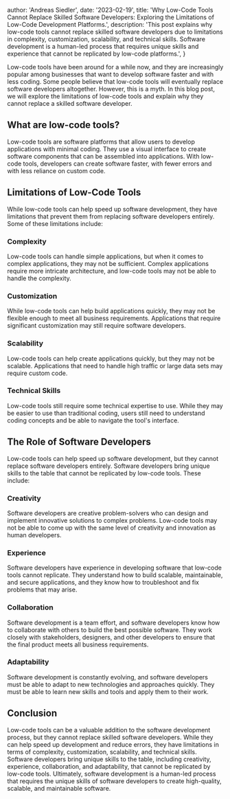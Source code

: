 
  author: 'Andreas Siedler',
  date: '2023-02-19',
  title:
    'Why Low-Code Tools Cannot Replace Skilled Software Developers: Exploring the Limitations of Low-Code Development Platforms.',
  description:
    'This post explains why low-code tools cannot replace skilled software developers due to limitations in complexity, customization, scalability, and technical skills. Software development is a human-led process that requires unique skills and experience that cannot be replicated by low-code platforms.',
}


Low-code tools have been around for a while now, and they are increasingly popular among businesses that want to develop software faster and with less coding. Some people believe that low-code tools will eventually replace software developers altogether. However, this is a myth. In this blog post, we will explore the limitations of low-code tools and explain why they cannot replace a skilled software developer.

## What are low-code tools?

Low-code tools are software platforms that allow users to develop applications with minimal coding. They use a visual interface to create software components that can be assembled into applications. With low-code tools, developers can create software faster, with fewer errors and with less reliance on custom code.

## Limitations of Low-Code Tools

While low-code tools can help speed up software development, they have limitations that prevent them from replacing software developers entirely. Some of these limitations include:

### Complexity

Low-code tools can handle simple applications, but when it comes to complex applications, they may not be sufficient. Complex applications require more intricate architecture, and low-code tools may not be able to handle the complexity.

### Customization

While low-code tools can help build applications quickly, they may not be flexible enough to meet all business requirements. Applications that require significant customization may still require software developers.

### Scalability

Low-code tools can help create applications quickly, but they may not be scalable. Applications that need to handle high traffic or large data sets may require custom code.

### Technical Skills

Low-code tools still require some technical expertise to use. While they may be easier to use than traditional coding, users still need to understand coding concepts and be able to navigate the tool's interface.

## The Role of Software Developers

Low-code tools can help speed up software development, but they cannot replace software developers entirely. Software developers bring unique skills to the table that cannot be replicated by low-code tools. These include:

### Creativity

Software developers are creative problem-solvers who can design and implement innovative solutions to complex problems. Low-code tools may not be able to come up with the same level of creativity and innovation as human developers.

### Experience

Software developers have experience in developing software that low-code tools cannot replicate. They understand how to build scalable, maintainable, and secure applications, and they know how to troubleshoot and fix problems that may arise.

### Collaboration

Software development is a team effort, and software developers know how to collaborate with others to build the best possible software. They work closely with stakeholders, designers, and other developers to ensure that the final product meets all business requirements.

### Adaptability

Software development is constantly evolving, and software developers must be able to adapt to new technologies and approaches quickly. They must be able to learn new skills and tools and apply them to their work.

## Conclusion

Low-code tools can be a valuable addition to the software development process, but they cannot replace skilled software developers. While they can help speed up development and reduce errors, they have limitations in terms of complexity, customization, scalability, and technical skills. Software developers bring unique skills to the table, including creativity, experience, collaboration, and adaptability, that cannot be replicated by low-code tools. Ultimately, software development is a human-led process that requires the unique skills of software developers to create high-quality, scalable, and maintainable software.
